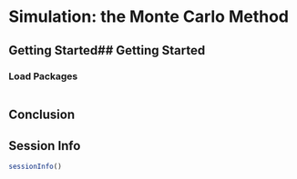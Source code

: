 # Simulation: the Monte Carlo Method {#sec-simulation}

## Getting Started## Getting Started {#sec-simulationGettingStarted}

### Load Packages {#sec-simulationGettingStarted}

```r

```

## Conclusion {#sec-simulationConclusion}

::: {.content-visible when-format="html"}

## Session Info {#sec-simulationSessionInfo}

```r
sessionInfo()
```

:::
